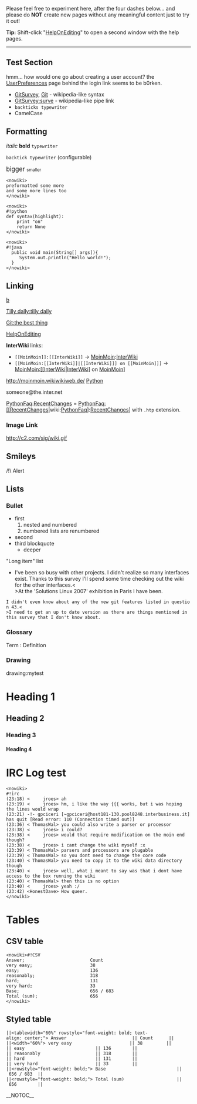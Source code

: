 <!-- ## Please edit system and help pages ONLY in the moinmaster wiki! For more
 -->
<!-- ## information, please see [[MoinMaster]]:[[MoinPagesEditorGroup]].
 -->
<!-- ##master-page:[[WikiSandBox]]
 -->
<!-- #format wiki
 -->
<!-- #language en
 -->
Please feel free to experiment here, after the four dashes below... and please do <b>NOT</b> create new pages without any meaningful content just to try it out!

<b>Tip:</b> Shift-click "[[HelpOnEditing]]" to open a second window with the help pages.

----

== Test Section ==
hmm... how would one go about creating a user account?  the [[UserPreferences]] page behind the login link seems to be b0rken.

* [[GitSurvey]], [[Git]] - wikipedia-like syntax
* [[GitSurvey:surve]] - wikipedia-like pipe link
* <code><nowiki>backticks typewriter</nowiki></code>
* Camel<code><nowiki></nowiki></code>Case
== Formatting ==
<i>italic</i> <b>bold</b> <code><nowiki>typewriter</nowiki></code>

<code><nowiki>backtick typewriter</nowiki></code> (configurable)

<span style="font-size: larger">bigger </span> <span style="font-size: smaller">smaller </span>

<pre><nowiki>
preformatted some more
and some more lines too
</nowiki></pre>
<pre><nowiki>
#!python
def syntax(highlight):
    print "on"
    return None
</nowiki></pre>
<pre><nowiki>
#!java
  public void main(String[] args]){
     System.out.println("Hello world!");
  }
</nowiki></pre>
== Linking ==
[[a|b]]

[[Tilly dally:tilly dally]]

[[Git:the best thing]]

[[HelpOnEditing]]

<b>Inter<code><nowiki></nowiki></code>Wiki</b> links:

* <code><nowiki>[[MoinMoin]]:[[InterWiki]]</nowiki></code> -> [[MoinMoin]]:[[InterWiki]]
* <code><nowiki>[[MoinMoin:[[InterWiki]]|[[InterWiki]]] on [[MoinMoin]]]</nowiki></code> -> [[MoinMoin:[[InterWiki]]|[[InterWiki]]] on [[MoinMoin]]]
http://moinmoin.wikiwikiweb.de/ [http://www.python.org/ Python]

someone@the.inter.net

[[PythonFaq]]:[[RecentChanges]] = [[PythonFaq:[[RecentChanges]]|wiki:[[PythonFaq]]]:[[RecentChanges]]] with <code><nowiki>.htp</nowiki></code> extension.

=== Image Link ===
http://c2.com/sig/wiki.gif

== Smileys ==
/!\ Alert

== Lists ==
=== Bullet ===
* first
*# nested and numbered
*# numbered lists are renumbered
* second
* third blockquote
** deeper

"Long item" list
* I've been so busy with other projects. I didn't realize so many interfaces exist.  Thanks to this survey I'll spend some time checking out the wiki for the other interfaces.<<BR>>At the 'Solutions Linux 2007' exhibition in Paris I have been.

 I didn't even know about any of the new git features listed in question 43.<<BR>>I need to get an up to date version as there are things mentioned in this survey that I don't know about.

=== Glossary ===
; Term : Definition
=== Drawing ===
drawing:mytest

= Heading 1 =
== Heading 2 ==
=== Heading 3 ===
==== Heading 4 ====
= IRC Log test =
<pre><nowiki>
#!irc
(23:18) <     jroes> ah
(23:19) <     jroes> hm, i like the way {{{ works, but i was hoping the lines would wrap
(23:21) -!- gpciceri [~gpciceri@host181-130.pool8248.interbusiness.it] has quit [Read error: 110 (Connection timed out)]
(23:36) < ThomasWal> you could also write a parser or processor
(23:38) <     jroes> i could?
(23:38) <     jroes> would that require modification on the moin end though?
(23:38) <     jroes> i cant change the wiki myself :x
(23:39) < ThomasWal> parsers and processors are plugable
(23:39) < ThomasWal> so you dont need to change the core code
(23:40) < ThomasWal> you need to copy it to the wiki data directory though
(23:40) <     jroes> well, what i meant to say was that i dont have access to the box running the wiki
(23:40) < ThomasWal> then this is no option
(23:40) <     jroes> yeah :/
(23:42) <HonestDave> How queer.
</nowiki></pre>

= Tables =
== CSV table ==
<pre><nowiki>#!CSV
Answer;                         Count
very easy;                      38
easy;                           136
reasonably;                     318
hard;                           131
very hard;                      33
Base;                           656 / 683
Total (sum);                    656
</nowiki></pre>

== Styled table ==

 ||<tablewidth="60%" rowstyle="font-weight: bold; text-align: center;"> Answer                         || Count      ||
 ||<width="60%"> very easy                      || 38         ||
 || easy                           || 136        ||
 || reasonably                     || 318        ||
 || hard                           || 131        ||
 || very hard                      || 33         ||
 ||<rowstyle="font-weight: bold;"> Base                           || 656 / 683  ||
 ||<rowstyle="font-weight: bold;"> Total (sum)                    || 656        ||

__NOTOC__